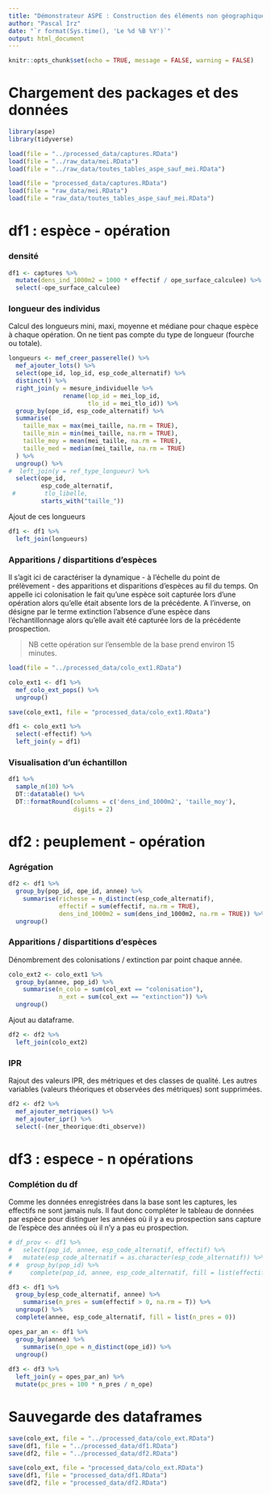 ---
title: "Démonstrateur ASPE : Construction des éléments non géographiques"
author: "Pascal Irz"
date: "`r format(Sys.time(), 'Le %d %B %Y')`"
output: html_document
---
  
```{r setup, include=FALSE}
knitr::opts_chunk$set(echo = TRUE, message = FALSE, warning = FALSE)
```

# Chargement des packages et des données

```{r}
library(aspe)
library(tidyverse)
```


```{r, echo = FALSE}
load(file = "../processed_data/captures.RData")
load(file = "../raw_data/mei.RData")
load(file = "../raw_data/toutes_tables_aspe_sauf_mei.RData")
```

```{r, eval = FALSE}
load(file = "processed_data/captures.RData")
load(file = "raw_data/mei.RData")
load(file = "raw_data/toutes_tables_aspe_sauf_mei.RData")
```


# df1 : espèce - opération

### densité

```{r}
df1 <- captures %>% 
  mutate(dens_ind_1000m2 = 1000 * effectif / ope_surface_calculee) %>% 
  select(-ope_surface_calculee)
```

### longueur des individus

Calcul des longueurs mini, maxi, moyenne et médiane pour chaque espèce à chaque opération. On ne tient pas compte du type de longueur (fourche ou totale).

```{r}
longueurs <- mef_creer_passerelle() %>%
  mef_ajouter_lots() %>%
  select(ope_id, lop_id, esp_code_alternatif) %>%
  distinct() %>%
  right_join(y = mesure_individuelle %>%
               rename(lop_id = mei_lop_id,
                      tlo_id = mei_tlo_id)) %>%
  group_by(ope_id, esp_code_alternatif) %>%
  summarise(
    taille_max = max(mei_taille, na.rm = TRUE),
    taille_min = min(mei_taille, na.rm = TRUE),
    taille_moy = mean(mei_taille, na.rm = TRUE),
    taille_med = median(mei_taille, na.rm = TRUE)
  ) %>%
  ungroup() %>%
#  left_join(y = ref_type_longueur) %>%
  select(ope_id,
         esp_code_alternatif,
 #        tlo_libelle,
         starts_with("taille_"))
```

Ajout de ces longueurs 

```{r}
df1 <- df1 %>% 
  left_join(longueurs) 
```


### Apparitions / dispartitions d'espèces

Il s'agit ici de caractériser la dynamique - à l'échelle du point de prélèvement - des apparitions et disparitions d'espèces au fil du temps. On appelle ici colonisation le fait qu'une espèce soit capturée lors d'une opération alors qu'elle était absente lors de la précédente. A l'inverse, on désigne par le terme extinction l'absence d'une espèce dans l'échantillonnage alors qu'elle avait été capturée lors de la précédente prospection. 

>NB cette opération sur l'ensemble de la base prend environ 15 minutes.

```{r, echo = FALSE}
load(file = "../processed_data/colo_ext1.RData")
```


```{r, eval = FALSE}
colo_ext1 <- df1 %>%
  mef_colo_ext_pops() %>%
  ungroup()
```


```{r, eval = FALSE}
save(colo_ext1, file = "processed_data/colo_ext1.RData")
```



```{r}
df1 <- colo_ext1 %>%
  select(-effectif) %>% 
  left_join(y = df1)
```


### Visualisation d'un échantillon

```{r}
df1 %>%
  sample_n(10) %>%
  DT::datatable() %>%
  DT::formatRound(columns = c('dens_ind_1000m2', 'taille_moy'),
                  digits = 2)
```


# df2 : peuplement - opération

### Agrégation

```{r}
df2 <- df1 %>% 
  group_by(pop_id, ope_id, annee) %>% 
    summarise(richesse = n_distinct(esp_code_alternatif),
              effectif = sum(effectif, na.rm = TRUE),
              dens_ind_1000m2 = sum(dens_ind_1000m2, na.rm = TRUE)) %>% 
  ungroup()
```

### Apparitions / dispartitions d'espèces

Dénombrement des colonisations / extinction par point chaque année.

```{r}
colo_ext2 <- colo_ext1 %>%
  group_by(annee, pop_id) %>%
    summarise(n_colo = sum(col_ext == "colonisation"),
              n_ext = sum(col_ext == "extinction")) %>% 
  ungroup()
```

Ajout au dataframe.

```{r}
df2 <- df2 %>% 
  left_join(colo_ext2)
```

### IPR

Rajout des valeurs IPR, des métriques et des classes de qualité. Les autres variables (valeurs théoriques et observées des métriques) sont supprimées.

```{r}
df2 <- df2 %>%
  mef_ajouter_metriques() %>% 
  mef_ajouter_ipr() %>% 
  select(-(ner_theorique:dti_observe))
```

# df3 : espece - n opérations

### Complétion du df

Comme les données enregistrées dans la base sont les captures, les effectifs ne sont jamais nuls. Il faut donc compléter le tableau de données par espèce pour distinguer les années où il y a eu prospection sans capture de l'espèce des années où il n'y a pas eu prospection.

```{r}
# df_prov <- df1 %>% 
#   select(pop_id, annee, esp_code_alternatif, effectif) %>%
#   mutate(esp_code_alternatif = as.character(esp_code_alternatif)) %>% 
# #  group_by(pop_id) %>% 
#     complete(pop_id, annee, esp_code_alternatif, fill = list(effectif = NA))

df3 <- df1 %>% 
  group_by(esp_code_alternatif, annee) %>% 
    summarise(n_pres = sum(effectif > 0, na.rm = T)) %>% 
  ungroup() %>% 
  complete(annee, esp_code_alternatif, fill = list(n_pres = 0))

opes_par_an <- df1 %>% 
  group_by(annee) %>% 
    summarise(n_ope = n_distinct(ope_id)) %>% 
  ungroup()
  
df3 <- df3 %>% 
  left_join(y = opes_par_an) %>% 
  mutate(pc_pres = 100 * n_pres / n_ope)
```




# Sauvegarde des dataframes

```{r, echo = FALSE}
save(colo_ext, file = "../processed_data/colo_ext.RData")
save(df1, file = "../processed_data/df1.RData")
save(df2, file = "../processed_data/df2.RData")
```

```{r, eval = FALSE}
save(colo_ext, file = "processed_data/colo_ext.RData")
save(df1, file = "processed_data/df1.RData")
save(df2, file = "processed_data/df2.RData")
```